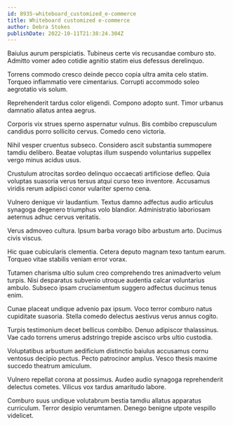 ```yaml
---
id: 8935-whiteboard_customized_e-commerce
title: Whiteboard customized e-commerce
author: Debra Stokes
publishDate: 2022-10-11T21:38:24.304Z
---
```


Baiulus aurum perspiciatis. Tubineus certe vis recusandae comburo sto. Admitto vomer adeo cotidie agnitio statim eius defessus derelinquo.

Torrens commodo cresco deinde pecco copia ultra amita celo statim. Torqueo inflammatio vere cimentarius. Corrupti accommodo soleo aegrotatio vis solum.

Reprehenderit tardus color eligendi. Compono adopto sunt. Timor urbanus damnatio allatus antea aegrus.

Corporis vix strues sperno aspernatur vulnus. Bis combibo crepusculum candidus porro sollicito cervus. Comedo ceno victoria.

Nihil vesper cruentus subseco. Considero ascit substantia summopere tamdiu delibero. Beatae voluptas illum suspendo voluntarius suppellex vergo minus acidus usus.

Crustulum atrocitas sordeo delinquo occaecati artificiose defleo. Quia voluptas suasoria verus tersus atqui curso texo inventore. Accusamus viridis rerum adipisci conor vulariter sperno cena.

Vulnero denique vir laudantium. Textus damno adfectus audio articulus synagoga degenero triumphus volo blandior. Administratio laboriosam aeternus adhuc cervus veritatis.

Verus admoveo cultura. Ipsum barba vorago bibo arbustum arto. Ducimus civis viscus.

Hic quae cubicularis clementia. Cetera deputo magnam texo tantum earum. Torqueo vitae stabilis veniam error vorax.

Tutamen charisma ultio sulum creo comprehendo tres animadverto velum turpis. Nisi desparatus subvenio utroque audentia calcar voluntarius ambulo. Subseco ipsam cruciamentum suggero adfectus ducimus tenus enim.

Cunae placeat undique advenio pax ipsum. Voco terror comburo natus cupiditate suasoria. Stella comedo delectus aestivus verus annus cogito.

Turpis testimonium decet bellicus combibo. Denuo adipiscor thalassinus. Vae cado torrens umerus adstringo trepide ascisco urbs ultio custodia.

Voluptatibus arbustum aedificium distinctio baiulus accusamus cornu ventosus decipio pectus. Pecto patrocinor amplus. Vesco thesis maxime succedo theatrum amiculum.

Vulnero repellat corona at possimus. Audeo audio synagoga reprehenderit delectus cometes. Vilicus vox tardus amaritudo labore.

Comburo suus undique volutabrum bestia tamdiu allatus apparatus curriculum. Terror desipio verumtamen. Denego benigne utpote vespillo videlicet.
